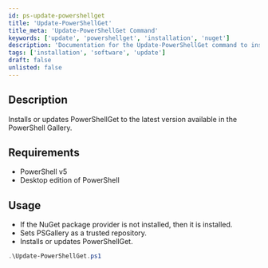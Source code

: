 ```yaml
---
id: ps-update-powershellget
title: 'Update-PowerShellGet'
title_meta: 'Update-PowerShellGet Command'
keywords: ['update', 'powershellget', 'installation', 'nuget']
description: 'Documentation for the Update-PowerShellGet command to install or update PowerShellGet to the latest version available in the PowerShell Gallery.'
tags: ['installation', 'software', 'update']
draft: false
unlisted: false
---
```

## Description
Installs or updates PowerShellGet to the latest version available in the PowerShell Gallery.

## Requirements
- PowerShell v5
- Desktop edition of PowerShell

## Usage
- If the NuGet package provider is not installed, then it is installed.
- Sets PSGallery as a trusted repository.
- Installs or updates PowerShellGet.


```powershell
.\Update-PowerShellGet.ps1
```









